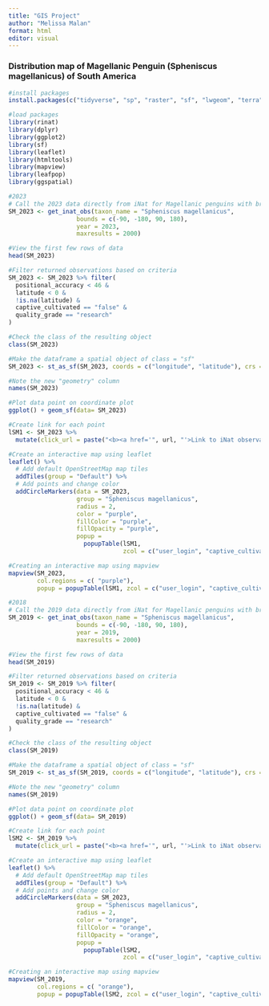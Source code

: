 ```yaml
---
title: "GIS Project"
author: "Melissa Malan"
format: html
editor: visual
---
```


### **Distribution map of Magellanic Penguin (Spheniscus magellanicus) of South America**

```r
#install packages
install.packages(c("tidyverse", "sp", "raster", "sf", "lwgeom", "terra", "stars", "exactextractr","mapview","rosm","ggspatial"))

```

```r
#load packages
library(rinat)
library(dplyr)
library(ggplot2)
library(sf)
library(leaflet)
library(htmltools)
library(mapview)
library(leafpop)
library(ggspatial)

```

```r
#2023
# Call the 2023 data directly from iNat for Magellanic penguins with broader bounds
SM_2023 <- get_inat_obs(taxon_name = "Spheniscus magellanicus",
                   bounds = c(-90, -180, 90, 180),
                   year = 2023,
                   maxresults = 2000)

#View the first few rows of data
head(SM_2023)

#Filter returned observations based on criteria
SM_2023 <- SM_2023 %>% filter(
  positional_accuracy < 46 & 
  latitude < 0 &
  !is.na(latitude) &
  captive_cultivated == "false" &
  quality_grade == "research"
)

#Check the class of the resulting object
class(SM_2023)

#Make the dataframe a spatial object of class = "sf"
SM_2023 <- st_as_sf(SM_2023, coords = c("longitude", "latitude"), crs = 4326)

#Note the new "geometry" column
names(SM_2023)

#Plot data point on coordinate plot
ggplot() + geom_sf(data= SM_2023)

#Create link for each point
lSM1 <- SM_2023 %>%
  mutate(click_url = paste("<b><a href='", url, "'>Link to iNat observation</a></b>"))

#Create an interactive map using leaflet
leaflet() %>%
  # Add default OpenStreetMap map tiles
  addTiles(group = "Default") %>%  
  # Add points and change color
  addCircleMarkers(data = SM_2023,
                   group = "Spheniscus magellanicus",
                   radius = 2,
                   color = "purple",
                   fillColor = "purple",
                   fillOpacity = "purple",
                   popup = 
                     popupTable(lSM1,
                                zcol = c("user_login", "captive_cultivated", "click_url")))

#Creating an interactive map using mapview
mapview(SM_2023,
        col.regions = c( "purple"),
        popup = popupTable(lSM1, zcol = c("user_login", "captive_cultivated", "click_url")))
```

```r
#2018
# Call the 2019 data directly from iNat for Magellanic penguins with broader bounds
SM_2019 <- get_inat_obs(taxon_name = "Spheniscus magellanicus",
                   bounds = c(-90, -180, 90, 180),
                   year = 2019,
                   maxresults = 2000)

#View the first few rows of data
head(SM_2019)

#Filter returned observations based on criteria
SM_2019 <- SM_2019 %>% filter(
  positional_accuracy < 46 & 
  latitude < 0 &
  !is.na(latitude) &
  captive_cultivated == "false" &
  quality_grade == "research"
)

#Check the class of the resulting object
class(SM_2019)

#Make the dataframe a spatial object of class = "sf"
SM_2019 <- st_as_sf(SM_2019, coords = c("longitude", "latitude"), crs = 4326)

#Note the new "geometry" column
names(SM_2019)

#Plot data point on coordinate plot
ggplot() + geom_sf(data= SM_2019)

#Create link for each point
lSM2 <- SM_2019 %>%
  mutate(click_url = paste("<b><a href='", url, "'>Link to iNat observation</a></b>"))

#Create an interactive map using leaflet
leaflet() %>%
  # Add default OpenStreetMap map tiles
  addTiles(group = "Default") %>%  
  # Add points and change color
  addCircleMarkers(data = SM_2023,
                   group = "Spheniscus magellanicus",
                   radius = 2,
                   color = "orange",
                   fillColor = "orange",
                   fillOpacity = "orange",
                   popup = 
                     popupTable(lSM2,
                                zcol = c("user_login", "captive_cultivated", "click_url")))

#Creating an interactive map using mapview
mapview(SM_2019,
        col.regions = c( "orange"),
        popup = popupTable(lSM2, zcol = c("user_login", "captive_cultivated", "click_url")))
```
